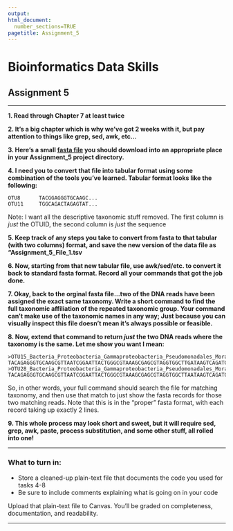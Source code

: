 ```yaml
---
output: 
html_document:
  number_sections=TRUE
pagetitle: Assignment_5
---
```

    
# **Bioinformatics Data Skills**
    
## Assignment 5

___

  **1. Read through Chapter 7 at least twice**
    
  **2. It's a big chapter which is why we've got 2 weeks with it, but pay attention to things like grep, sed, awk, etc... **
    
  **3. Here's a small [fasta file](https://gzahn.github.io/binf-data-skills/Data/Assignment_5_File_1.fasta) you should download into an appropriate place in your Assignment_5 project directory.**
        
  **4.  I need you to convert that file into tabular format using some combination of the tools you've learned. Tabular format looks like the following:**
  
    OTU8      TACGGAGGGTGCAAGC...
    OTU11     TGGCAGACTAGAGTAT...
 
  Note: I want all the descriptive taxonomic stuff removed. The first column is *just* the OTUID, the second column is *just* the sequence          
  
  **5.  Keep track of any steps you take to convert from fasta to that tabular (with two columns) format, and save the new version of the data file as "Assignment_5_File_1.tsv**
  
  **6.  Now, starting from that new tabular file, use awk/sed/etc. to convert it back to standard fasta format. Record all your commands that got the job done.**
  
  **7.  Okay, back to the orginal fasta file...two of the DNA reads have been assigned the exact same taxonomy. Write a short command to find the full taxonomic affiliation of the repeated taxonomic group. Your command can't make use of the taxonomic names in any way; Just because you can visually inspect this file doesn't mean it's always possible or feasible.**
  
  **8.  Now, extend that command to return _just_ the two DNA reads where the taxonomy is the same. Let me show you want I mean:**
  
    >OTU15_Bacteria_Proteobacteria_Gammaproteobacteria_Pseudomonadales_Moraxellaceae_Psychrobacter
    TACAGAGGGTGCAAGCGTTAATCGGAATTACTGGGCGTAAAGCGAGCGTAGGTGGCTTGATAAGTCAGATGTGAAATCCCCGGGCTTAACCTGGGAACTGCATCTGATACTGTCAGGCTAGAGTAGGTGAGAGGAAGGTAGAATTCCAGGTGTAGCGGTGAAATGCGTAGAGATCTGGAGGAATACCGATGGCGAAGGCAGCCTTCTGGCATCATACTGACACTGAGGCTCGAAAGCGTGGGTAGCAAACAGG
    >OTU28_Bacteria_Proteobacteria_Gammaproteobacteria_Pseudomonadales_Moraxellaceae_Psychrobacter
    TACAGAGGGTGCAAGCGTTAATCGGAATTACTGGGCGTAAAGCGAGCGTAGGTGGCTTAATAAGTCAGATGTGAAATCCCCGGGCTTAACCTGGGAACTGCATCTGATACTGTTGGGCTAGAGTAGGTGAGAGGGAGGTAGAATTTCAGGTGTAGCGGTGAAATGCGTAGAGATCTGAAGGAATACCGATGGCGAAGGCAGCCTCCTGGCATCATACTGACACTGAGGTTCGAAAGCGTGGGTAGCAAACAGG

So, in other words, your full command should search the file for matching taxonomy, and then use that match to just show the fasta records for those two matching reads. Note that this is in the "proper" fasta format, with each record taking up exactly 2 lines.

  **9.  This whole process may look short and sweet, but it will require sed, grep, awk, paste, process substitution, and some other stuff, all rolled into one!**
  
___
  
### **What to turn in:**

  - Store a cleaned-up plain-text file that documents the code you used for tasks 4-8
  - Be sure to include comments explaining what is going on in your code
  
Upload that plain-text file to Canvas. You'll be graded on completeness, documentation, and readability.

___

<br/>